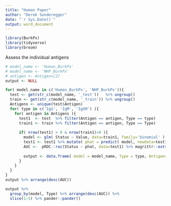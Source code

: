 ```yaml
---
title: "Human Paper"
author: "Derek Sonderegger"
date: "`r Sys.Date()`"
output: word_document
---
```


```r
library(BurkPx)
library(tidyverse)
library(broom)
```

Assess the individual antigens
```r
# model_name <- 'Human_BurkPx'
# model_name <- 'NHP_BurkPx'
# antigen <- Antigens[2]
output <- NULL

for( model_name in c('Human_BurkPx', 'NHP_BurkPx')){
  test <- get(str_c(model_name, '_test'))   %>% ungroup()
  train <- get(str_c(model_name, '_train')) %>% ungroup()
  Antigens <- unique(test$Antigen)
  for( type in c('IgG', 'IgM', 'IgGM') ){
    for( antigen in Antigens ){
      test1  <- test  %>% filter(Antigen == antigen, Type == type)
      train1 <- train %>% filter(Antigen == antigen, Type == Type)
      
      if( nrow(test1) > 0 & nrow(train1)>0 ){
        model <- glm( Status ~ Value, data=train1, family='binomial' )
        test1 <- test1 %>% mutate( phat = predict( model, newdata=test1) )
        AUC <-  pROC::roc(Status ~ phat, data=test1) %>% magrittr::extract2('auc')
      
        output <- data.frame( model = model_name, Type = type, Antigen=antigen, AUC = AUC ) %>% rbind(output, .)  
      }
    }
  }
}
output %>% arrange(desc(AUC))
```


```r
output %>% 
  group_by(model, Type) %>% arrange(desc(AUC)) %>% 
  slice(1:5) %>% pander::pander()
```


